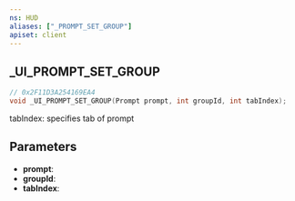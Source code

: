 ```yaml
---
ns: HUD
aliases: ["_PROMPT_SET_GROUP"]
apiset: client
---
```

## _UI_PROMPT_SET_GROUP

```c
// 0x2F11D3A254169EA4
void _UI_PROMPT_SET_GROUP(Prompt prompt, int groupId, int tabIndex);
```

tabIndex: specifies tab of prompt

## Parameters
* **prompt**:
* **groupId**:
* **tabIndex**: